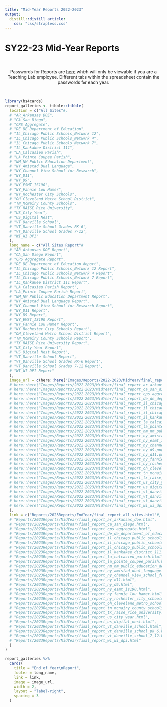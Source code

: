 ```yaml
---
title: "Mid-Year Reports 2022-2023"
output: 
  distill::distill_article:
    css: "css/strapless.css"
---
```


# SY22-23 Mid-Year Reports

<br>

<center> Passwords for Reports are <a href="https://docs.google.com/spreadsheets/d/1p2v3f0DKqOoxLA5P6odgZWfPfJcjpFsM0FFKKkM8_fg/" target="_blank">here</a> which will only be viewable if you are a Teaching Lab employee. Different tabs within the spreadsheet contain the passwords for each year. </center>

<br>

```r
library(bs4cards)
report_galleries <- tibble::tibble(
  location = c("All Sites"#,
  # "AR_Arkansas DOE",
  # "CA_San Diego",
  # "CPS Aggregate",
  # "DE_DE Department of Education",
  # "IL_Chicago Public Schools_Network 12",
  # "IL_Chicago Public Schools_Network 4",
  # "IL_Chicago Public Schools_Network 7",
  # "IL_Kankakee District 111",
  # "LA_Calcasieu Parish",
  # "LA_Pointe Coupee Parish",
  # "NM_NM Public Education Department",
  # "NY_Amistad Dual Language",
  # "NY_Channel View School for Research",
  # "NY_D11",
  # "NY_D9",
  # "NY_ESMT_IS190",
  # "NY_Fannie Lou Hamer",
  # "NY_Rochester City Schools",
  # "OH_Cleveland Metro School District",
  # "TN_McNairy County Schools",
  # "TX_RAISE Rice University",
  # "US_City Year",
  # "US_Digital Nest",
  # "VT_Danville School",
  # "VT_Danville School Grades PK-6",
  # "VT_Danville School Grades 7-12",
  # "WI_WI DPI"
  ),
  long_name = c("All Sites Report"#,
  # "AR_Arkansas DOE Report",
  # "CA_San Diego Report",
  # "CPS Aggregate Report",
  # "DE_DE Department of Education Report",
  # "IL_Chicago Public Schools_Network 12 Report",
  # "IL_Chicago Public Schools_Network 4 Report",
  # "IL_Chicago Public Schools_Network 7 Report",
  # "IL_Kankakee District 111 Report",
  # "LA_Calcasieu Parish Report",
  # "LA_Pointe Coupee Parish Report",
  # "NM_NM Public Education Department Report",
  # "NY_Amistad Dual Language Report",
  # "NY_Channel View School for Research Report",
  # "NY_D11 Report",
  # "NY_D9 Report",
  # "NY_EMST_IS190 Report",
  # "NY_Fannie Lou Hamer Report",
  # "NY_Rochester City Schools Report",
  # "OH_Cleveland Metro School District Report",
  # "TN_McNairy County Schools Report",
  # "TX_RAISE Rice University Report",
  # "US_City Year Report",
  # "US_Digital Nest Report",
  # "VT_Danville School Report",
  # "VT_Danville School Grades PK-6 Report",
  # "VT_Danville School Grades 7-12 Report",
  # "WI_WI DPI Report"
  ),
  image_url = c(here::here("Images/Reports/2022-2023/MidYear/final_report_all_sites.png")#,
  # here::here("Images/Reports/2022-2023/MidYear/final_report_ar_arkansas_doe.png"),
  # here::here("Images/Reports/2022-2023/MidYear/final_report_ca_san_diego.png"),
  # here::here("Images/Reports/2022-2023/MidYear/final_report_cps_aggregate.png"),
  # here::here("Images/Reports/2022-2023/MidYear/final_report_de_de_department_of_education.png"),
  # here::here("Images/Reports/2022-2023/MidYear/final_report_il_chicago_public_schools_network_12.png"),
  # here::here("Images/Reports/2022-2023/MidYear/final_report_il_chicago_public_schools_network_4.png"),
  # here::here("Images/Reports/2022-2023/MidYear/final_report_il_chicago_public_schools_network_7.png"),
  # here::here("Images/Reports/2022-2023/MidYear/final_report_il_kankakee_district_111.png"),
  # here::here("Images/Reports/2022-2023/MidYear/final_report_la_calcasieu_parish.png"),
  # here::here("Images/Reports/2022-2023/MidYear/final_report_la_pointe_coupee_parish.png"),
  # here::here("Images/Reports/2022-2023/MidYear/final_report_nm_nm_public_education_department.png"),
  # here::here("Images/Reports/2022-2023/MidYear/final_report_ny_amistad_dual_language.png"),
  # here::here("Images/Reports/2022-2023/MidYear/final_report_ny_esmt_is190.png"),
  # here::here("Images/Reports/2022-2023/MidYear/final_report_ny_channel_view_school_for_research.png"),
  # here::here("Images/Reports/2022-2023/MidYear/final_report_ny_d9.png"),
  # here::here("Images/Reports/2022-2023/MidYear/final_report_ny_d11.png"),
  # here::here("Images/Reports/2022-2023/MidYear/final_report_ny_fannie_lou_hamer.png"),
  # here::here("Images/Reports/2022-2023/MidYear/final_report_ny_rochester_city_schools.png"),
  # here::here("Images/Reports/2022-2023/MidYear/final_report_oh_cleveland_metro_school_district.png"),
  # here::here("Images/Reports/2022-2023/MidYear/final_report_tn_mcnairy_county_schools.png"),
  # here::here("Images/Reports/2022-2023/MidYear/final_report_tx_raise_rice_university.png"),
  # here::here("Images/Reports/2022-2023/MidYear/final_report_us_city_year.png"),
  # here::here("Images/Reports/2022-2023/MidYear/final_report_us_digital_nest.png"),
  # here::here("Images/Reports/2022-2023/MidYear/final_report_vt_danville_school.png"),
  # here::here("Images/Reports/2022-2023/MidYear/final_report_vt_danville_school.png"),
  # here::here("Images/Reports/2022-2023/MidYear/final_report_vt_danville_school.png"),
  # here::here("Images/Reports/2022-2023/MidYear/final_report_wi_wi_dpi.png")
  ),
  link = c("Reports/2023Reports/EndYear/final_report_all_sites.html"#,
  # "Reports/2023Reports/MidYear/final_report_ar_arkansas_doe.html",
  # "Reports/2023Reports/MidYear/final_report_ca_san_diego.html",
  # "Reports/2023Reports/MidYear/final_report_cps_aggregate.html",
  # "Reports/2023Reports/MidYear/final_report_de_de_department_of_education.html",
  # "Reports/2023Reports/MidYear/final_report_il_chicago_public_schools_network_12.html",
  # "Reports/2023Reports/MidYear/final_report_il_chicago_public_schools_network_4.html",
  # "Reports/2023Reports/MidYear/final_report_il_chicago_public_schools_network_7.html",
  # "Reports/2023Reports/MidYear/final_report_il_kankakee_district_111.html",
  # "Reports/2023Reports/MidYear/final_report_la_calcasieu_parish.html",
  # "Reports/2023Reports/MidYear/final_report_la_pointe_coupee_parish.html",
  # "Reports/2023Reports/MidYear/final_report_nm_nm_public_education_department.html",
  # "Reports/2023Reports/MidYear/final_report_ny_amistad_dual_language.html",
  # "Reports/2023Reports/MidYear/final_report_ny_channel_view_school_for_research.html",
  # "Reports/2023Reports/MidYear/final_report_ny_d11.html",
  # "Reports/2023Reports/MidYear/final_report_ny_d9.html",
  # "Reports/2023Reports/MidYear/final_report_ny_esmt_is190.html",
  # "Reports/2023Reports/MidYear/final_report_ny_fannie_lou_hamer.html",
  # "Reports/2023Reports/MidYear/final_report_ny_rochester_city_schools.html",
  # "Reports/2023Reports/MidYear/final_report_oh_cleveland_metro_school_district.html",
  # "Reports/2023Reports/MidYear/final_report_tn_mcnairy_county_schools.html",
  # "Reports/2023Reports/MidYear/final_report_tx_raise_rice_university.html",
  # "Reports/2023Reports/MidYear/final_report_us_city_year.html",
  # "Reports/2023Reports/MidYear/final_report_us_digital_nest.html",
  # "Reports/2023Reports/MidYear/final_report_vt_danville_school.html",
  # "Reports/2023Reports/MidYear/final_report_vt_danville_school_pk_6.html",
  # "Reports/2023Reports/MidYear/final_report_vt_danville_school_7_12.html",
  # "Reports/2023Reports/MidYear/final_report_wi_wi_dpi.html"
  )
)

report_galleries %>%
  cards(
    title = "End of Year\nReport",
    footer = long_name,
    link = link,
    image = image_url,
    width = 2,
    layout = "label-right",
    spacing = 3
  )
```
